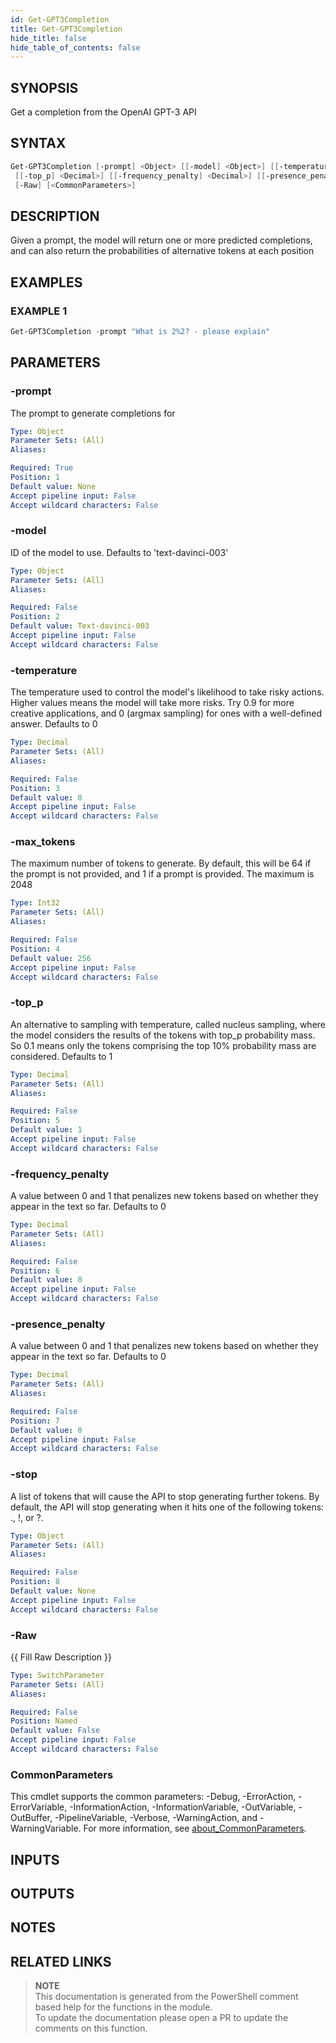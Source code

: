 ```yaml
---
id: Get-GPT3Completion
title: Get-GPT3Completion
hide_title: false
hide_table_of_contents: false
---
```


## SYNOPSIS

Get a completion from the OpenAI GPT-3 API

## SYNTAX

```powershell
Get-GPT3Completion [-prompt] <Object> [[-model] <Object>] [[-temperature] <Decimal>] [[-max_tokens] <Int32>]
 [[-top_p] <Decimal>] [[-frequency_penalty] <Decimal>] [[-presence_penalty] <Decimal>] [[-stop] <Object>]
 [-Raw] [<CommonParameters>]
```

## DESCRIPTION

Given a prompt, the model will return one or more predicted completions, and can also return the probabilities of alternative tokens at each position

## EXAMPLES

### EXAMPLE 1

```powershell
Get-GPT3Completion -prompt "What is 2%2? - please explain"
```

## PARAMETERS

### -prompt

The prompt to generate completions for

```yaml
Type: Object
Parameter Sets: (All)
Aliases:

Required: True
Position: 1
Default value: None
Accept pipeline input: False
Accept wildcard characters: False
```

### -model

ID of the model to use.
Defaults to 'text-davinci-003'

```yaml
Type: Object
Parameter Sets: (All)
Aliases:

Required: False
Position: 2
Default value: Text-davinci-003
Accept pipeline input: False
Accept wildcard characters: False
```

### -temperature

The temperature used to control the model's likelihood to take risky actions.
Higher values means the model will take more risks.
Try 0.9 for more creative applications, and 0 (argmax sampling) for ones with a well-defined answer.
Defaults to 0

```yaml
Type: Decimal
Parameter Sets: (All)
Aliases:

Required: False
Position: 3
Default value: 0
Accept pipeline input: False
Accept wildcard characters: False
```

### -max_tokens

The maximum number of tokens to generate.
By default, this will be 64 if the prompt is not provided, and 1 if a prompt is provided.
The maximum is 2048

```yaml
Type: Int32
Parameter Sets: (All)
Aliases:

Required: False
Position: 4
Default value: 256
Accept pipeline input: False
Accept wildcard characters: False
```

### -top_p

An alternative to sampling with temperature, called nucleus sampling, where the model considers the results of the tokens with top_p probability mass.
So 0.1 means only the tokens comprising the top 10% probability mass are considered.
Defaults to 1

```yaml
Type: Decimal
Parameter Sets: (All)
Aliases:

Required: False
Position: 5
Default value: 1
Accept pipeline input: False
Accept wildcard characters: False
```

### -frequency_penalty

A value between 0 and 1 that penalizes new tokens based on whether they appear in the text so far.
Defaults to 0

```yaml
Type: Decimal
Parameter Sets: (All)
Aliases:

Required: False
Position: 6
Default value: 0
Accept pipeline input: False
Accept wildcard characters: False
```

### -presence_penalty

A value between 0 and 1 that penalizes new tokens based on whether they appear in the text so far.
Defaults to 0

```yaml
Type: Decimal
Parameter Sets: (All)
Aliases:

Required: False
Position: 7
Default value: 0
Accept pipeline input: False
Accept wildcard characters: False
```

### -stop

A list of tokens that will cause the API to stop generating further tokens.
By default, the API will stop generating when it hits one of the following tokens: ., !, or ?.

```yaml
Type: Object
Parameter Sets: (All)
Aliases:

Required: False
Position: 8
Default value: None
Accept pipeline input: False
Accept wildcard characters: False
```

### -Raw

{{ Fill Raw Description }}

```yaml
Type: SwitchParameter
Parameter Sets: (All)
Aliases:

Required: False
Position: Named
Default value: False
Accept pipeline input: False
Accept wildcard characters: False
```

### CommonParameters

This cmdlet supports the common parameters: -Debug, -ErrorAction, -ErrorVariable, -InformationAction, -InformationVariable, -OutVariable, -OutBuffer, -PipelineVariable, -Verbose, -WarningAction, and -WarningVariable. For more information, see [about_CommonParameters](http://go.microsoft.com/fwlink/?LinkID=113216).

## INPUTS

## OUTPUTS

## NOTES

## RELATED LINKS

> **NOTE**  
> This documentation is generated from the PowerShell comment based help for the functions in the module.  
> To update the documentation please open a PR to update the comments on this function.
